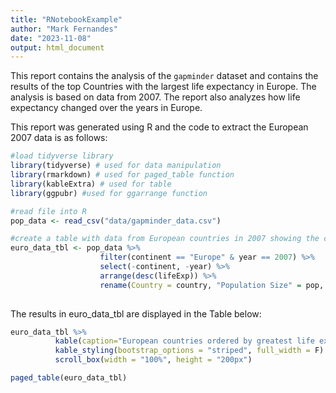 ```yaml
---
title: "RNotebookExample"
author: "Mark Fernandes"
date: "2023-11-08"
output: html_document
---
```

This report contains the analysis of the `gapminder` dataset and contains the results of the top Countries with the largest life expectancy in Europe.  The analysis is based on data from 2007.  The report also analyzes how life expectancy changed over the years in Europe.  

This report was generated using R and the code to extract the European 2007 data is as follows:

```r
#load tidyverse library
library(tidyverse) # used for data manipulation
library(rmarkdown) # used for paged_table function
library(kableExtra) # used for table
library(ggpubr) #used for ggarrange function 

#read file into R
pop_data <- read_csv("data/gapminder_data.csv")

#create a table with data from European countries in 2007 showing the countries with the largest life expectancy at the top 
euro_data_tbl <- pop_data %>% 
                    filter(continent == "Europe" & year == 2007) %>% 
                    select(-continent, -year) %>% 
                    arrange(desc(lifeExp)) %>% 
                    rename(Country = country, "Population Size" = pop, "Life Expectancy" = lifeExp, "GDP" = gdpPercap)
                    
```

The results in euro_data_tbl are displayed in the Table below:

```r
euro_data_tbl %>% 
          kable(caption="European countries ordered by greatest life expectancy from 2007 data") %>% 
          kable_styling(bootstrap_options = "striped", full_width = F) %>% 
          scroll_box(width = "100%", height = "200px")
```

```r
paged_table(euro_data_tbl)
```